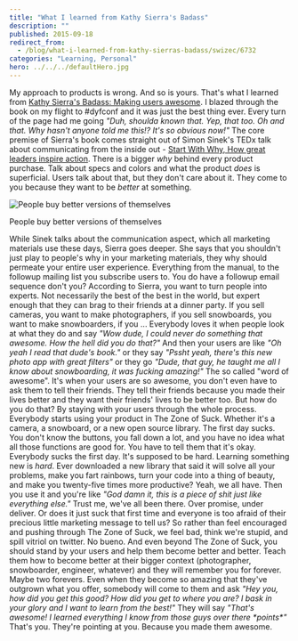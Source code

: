 ```yaml
---
title: "What I learned from Kathy Sierra's Badass"
description: ""
published: 2015-09-18
redirect_from:
  - /blog/what-i-learned-from-kathy-sierras-badass/swizec/6732
categories: "Learning, Personal"
hero: ../../../defaultHero.jpg
---
```


My approach to products is wrong. And so is yours. That's what I learned from [Kathy Sierra's Badass: Making users awesome](http://www.amazon.com/gp/product/1491919019/ref=as_li_tl?ie=UTF8&camp=1789&creative=9325&creativeASIN=1491919019&linkCode=as2&tag=ageewitahat-20&linkId=U5VQCZWSLU2BUAW7). I blazed through the book on my flight to #dyfconf and it was just the best thing ever. Every turn of the page had me going _"Duh, shoulda known that. Yep, that too. Oh and that. Why hasn't anyone told me this!? It's so obvious now!"_ The core premise of Sierra's book comes straight out of Simon Sinek's TEDx talk about communicating from the inside out - [Start With Why, How great leaders inspire action](https://www.youtube.com/watch?v=u4ZoJKF_VuA). There is a bigger _why_ behind every product purchase. Talk about specs and colors and what the product _does_ is superficial. Users talk about that, but they don't care about it. They come to you because they want to be _better_ at something.

![People buy better versions of themselves](https://bufferblog-wpengine.netdna-ssl.com/wp-content/uploads/2014/01/mario1.gif)

People buy better versions of themselves

While Sinek talks about the communication aspect, which all marketing materials use these days, Sierra goes deeper. She says that you shouldn't just play to people's why in your marketing materials, they why should permeate your entire user experience. Everything from the manual, to the followup mailing list you subscribe users to. You do have a followup email sequence don't you? According to Sierra, you want to turn people into experts. Not necessarily the best of the best in the world, but expert enough that they can brag to their friends at a dinner party. If you sell cameras, you want to make photographers, if you sell snowboards, you want to make snowboarders, if you ... Everybody loves it when people look at what they do and say _"Wow dude, I could never do something that awesome. How the hell did you do that?"_ And then your users are like _"Oh yeah I read that dude's book."_ or they say _"Pssht yeah, there's this new photo app with great filters"_ or they go _"Dude, that guy, he taught me all I know about snowboarding, it was fucking amazing!"_ The so called "word of awesome". It's when your users are so awesome, you don't even have to ask them to tell their friends. They tell their friends because you made their lives better and they want their friends' lives to be better too. But how do you do that? By staying with your users through the whole process. Everybody starts using your product in The Zone of Suck. Whether it's a camera, a snowboard, or a new open source library. The first day sucks. You don't know the buttons, you fall down a lot, and you have no idea what all those functions are good for. You have to tell them that it's okay. Everybody sucks the first day. It's supposed to be hard. Learning something new is _hard_. Ever downloaded a new library that said it will solve all your problems, make you fart rainbows, turn your code into a thing of beauty, and make you twenty-five times more productive? Yeah, we all have. Then you use it and you're like _"God damn it, this is a piece of shit just like everything else."_ Trust me, we've all been there. Over promise, under deliver. Or does it just suck that first time and everyone is too afraid of their precious little marketing message to tell us? So rather than feel encouraged and pushing through The Zone of Suck, we feel bad, think we're stupid, and spill vitriol on twitter. No bueno. And even beyond The Zone of Suck, you should stand by your users and help them become better and better. Teach them how to become better at their bigger context (photographer, snowboarder, engineer, whatever) and they will remember you for forever. Maybe two forevers. Even when they become so amazing that they've outgrown what you offer, somebody will come to them and ask _"Hey you, how did you get this good? How did you get to where you are? I bask in your glory and I want to learn from the best!"_ They will say _"That's awesome! I learned everything I know from those guys over there \*points\*"_ That's you. They're pointing at you. Because you made them awesome.
